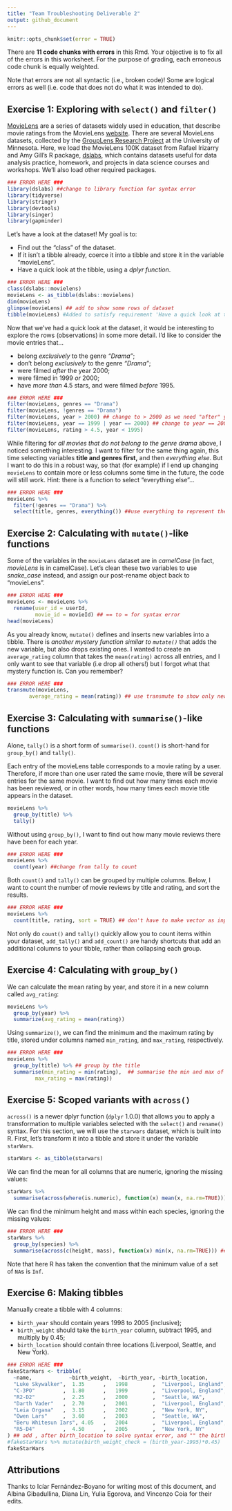 ```yaml
---
title: "Team Troubleshooting Deliverable 2"
output: github_document
---
```


```r
knitr::opts_chunk$set(error = TRUE)
```

There are **11 code chunks with errors** in this Rmd. Your objective is to fix all of the errors in this worksheet. For the purpose of grading, each erroneous code chunk is equally weighted.

Note that errors are not all syntactic (i.e., broken code)! Some are logical errors as well (i.e. code that does not do what it was intended to do).

## Exercise 1: Exploring with `select()` and `filter()`

[MovieLens](https://dl.acm.org/doi/10.1145/2827872) are a series of datasets widely used in education, that describe movie ratings from the MovieLens [website](https://movielens.org/). There are several MovieLens datasets, collected by the [GroupLens Research Project](https://grouplens.org/datasets/movielens/) at the University of Minnesota. Here, we load the MovieLens 100K dataset from Rafael Irizarry and Amy Gill's R package, [dslabs](https://cran.r-project.org/web/packages/dslabs/dslabs.pdf), which contains datasets useful for data analysis practice, homework, and projects in data science courses and workshops. We'll also load other required packages.

```r
### ERROR HERE ###
library(dslabs) ##change to library function for syntax error
library(tidyverse)
library(stringr)
library(devtools)
library(singer)
library(gapminder)
```

Let's have a look at the dataset! My goal is to:

-   Find out the "class" of the dataset.
-   If it isn't a tibble already, coerce it into a tibble and store it in the variable "movieLens".
-   Have a quick look at the tibble, using a *dplyr function*.

```r
### ERROR HERE ###
class(dslabs::movielens)
movieLens <- as_tibble(dslabs::movielens)
dim(movieLens)
glimpse(movieLens) ## add to show some rows of dataset
tibble(movieLens) #Added to satisfy requirement 'Have a quick look at the tibble, using a dplyr function
```

Now that we've had a quick look at the dataset, it would be interesting to explore the rows (observations) in some more detail. I'd like to consider the movie entries that...

-   belong *exclusively* to the genre *"Drama"*;
-   don't belong *exclusively* to the genre *"Drama"*;
-   were filmed *after* the year 2000;
-   were filmed in 1999 *or* 2000;
-   have *more than* 4.5 stars, and were filmed *before* 1995.

```r
### ERROR HERE ###
filter(movieLens, genres == "Drama")
filter(movieLens, !genres == "Drama")
filter(movieLens, year > 2000) ## change to > 2000 as we need "after" year 2000
filter(movieLens, year == 1999 | year == 2000) ## change to year == 2000
filter(movieLens, rating > 4.5, year < 1995)
```

While filtering for *all movies that do not belong to the genre drama* above, I noticed something interesting. I want to filter for the same thing again, this time selecting variables **title and genres first,** and then *everything else*. But I want to do this in a robust way, so that (for example) if I end up changing `movieLens` to contain more or less columns some time in the future, the code will still work. Hint: there is a function to select "everything else"...

```r
### ERROR HERE ###
movieLens %>%
  filter(!genres == "Drama") %>%
  select(title, genres, everything()) ##use everything to represent the rest
```

## Exercise 2: Calculating with `mutate()`-like functions

Some of the variables in the `movieLens` dataset are in *camelCase* (in fact, *movieLens* is in camelCase). Let's clean these two variables to use *snake_case* instead, and assign our post-rename object back to "movieLens".

```r
### ERROR HERE ###
movieLens <- movieLens %>%
  rename(user_id = userId,
         movie_id = movieId) ## == to = for syntax error
head(movieLens)
```

As you already know, `mutate()` defines and inserts new variables into a tibble. There is *another mystery function similar to `mutate()`* that adds the new variable, but also drops existing ones. I wanted to create an `average_rating` column that takes the `mean(rating)` across all entries, and I only want to see that variable (i.e drop all others!) but I forgot what that mystery function is. Can you remember?

```r
### ERROR HERE ### 
transmute(movieLens,
       average_rating = mean(rating)) ## use transmute to show only new column.
```

## Exercise 3: Calculating with `summarise()`-like functions

Alone, `tally()` is a short form of `summarise()`. `count()` is short-hand for `group_by()` and `tally()`.

Each entry of the movieLens table corresponds to a movie rating by a user. Therefore, if more than one user rated the same movie, there will be several entries for the same movie. I want to find out how many times each movie has been reviewed, or in other words, how many times each movie title appears in the dataset.

```r
movieLens %>%
  group_by(title) %>%
  tally()
```

Without using `group_by()`, I want to find out how many movie reviews there have been for each year.

```r
### ERROR HERE ###
movieLens %>%
  count(year) ##change from tally to count
```

Both `count()` and `tally()` can be grouped by multiple columns. Below, I want to count the number of movie reviews by title and rating, and sort the results.

```r
### ERROR HERE ###
movieLens %>%
  count(title, rating, sort = TRUE) ## don't have to make vector as input to count
```

Not only do `count()` and `tally()` quickly allow you to count items within your dataset, `add_tally()` and `add_count()` are handy shortcuts that add an additional columns to your tibble, rather than collapsing each group.

## Exercise 4: Calculating with `group_by()`

We can calculate the mean rating by year, and store it in a new column called `avg_rating`:

```r
movieLens %>%
  group_by(year) %>%
  summarize(avg_rating = mean(rating))
```

Using `summarize()`, we can find the minimum and the maximum rating by title, stored under columns named `min_rating`, and `max_rating`, respectively.

```r
### ERROR HERE ###
movieLens %>%
  group_by(title) %>% ## group by the title
  summarise(min_rating = min(rating),  ## summarise the min and max of rating
         max_rating = max(rating))
```

## Exercise 5: Scoped variants with `across()`

`across()` is a newer dplyr function (`dplyr` 1.0.0) that allows you to apply a transformation to multiple variables selected with the `select()` and `rename()` syntax. For this section, we will use the `starwars` dataset, which is built into R. First, let's transform it into a tibble and store it under the variable `starWars`.

```r
starWars <- as_tibble(starwars)
```

We can find the mean for all columns that are numeric, ignoring the missing values:

```r
starWars %>%
  summarise(across(where(is.numeric), function(x) mean(x, na.rm=TRUE)))
```

We can find the minimum height and mass within each species, ignoring the missing values: 

```r
### ERROR HERE ###
starWars %>%
  group_by(species) %>%
  summarise(across(c(height, mass), function(x) min(x, na.rm=TRUE))) ## create vector of columns "height" and "mass" in across to fix syntax error
```

Note that here R has taken the convention that the minimum value of a set of `NA`s is `Inf`.

## Exercise 6: Making tibbles

Manually create a tibble with 4 columns:

-   `birth_year` should contain years 1998 to 2005 (inclusive);
-   `birth_weight` should take the `birth_year` column, subtract 1995, and multiply by 0.45;
-   `birth_location` should contain three locations (Liverpool, Seattle, and New York).

```r
### ERROR HERE ###
fakeStarWars <- tribble(
  ~name,            ~birth_weight,  ~birth_year, ~birth_location,
  "Luke Skywalker",  1.35      ,   1998        ,  "Liverpool, England",
  "C-3PO"         ,  1.80      ,   1999        ,  "Liverpool, England",
  "R2-D2"         ,  2.25      ,   2000        ,  "Seattle, WA",
  "Darth Vader"   ,  2.70      ,   2001        ,  "Liverpool, England",
  "Leia Organa"   ,  3.15      ,   2002        ,  "New York, NY",
  "Owen Lars"     ,  3.60      ,   2003        ,  "Seattle, WA",
  "Beru Whitesun Iars", 4.05   ,   2004        ,  "Liverpool, England",
  "R5-D4"         ,  4.50      ,   2005        ,  "New York, NY"
) ## add , after birth_location to solve syntax error, and "" the birth locations
#fakeStarWars %>% mutate(birth_weight_check = (birth_year-1995)*0.45)
fakeStarWars
```

## Attributions

Thanks to Icíar Fernández-Boyano for writing most of this document, and Albina Gibadullina, Diana Lin, Yulia Egorova, and Vincenzo Coia for their edits.
